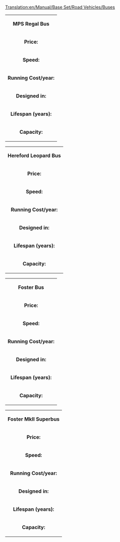 [[Translation:en/Manual/Base Set/Road Vehicles/Buses]]
{|
| colspan=2 align=center| '''MPS Regal Bus'''
|-
| '''Price:'''|| £4,920 ($9,840) 
|-
| '''Speed:''' || 35 mph (56 km/h)
|-
| '''Running Cost/year:'''||£426 ($852)
|-
| '''Designed in:'''||1930
|-
| '''Lifespan (years):'''||12
|-
| '''Capacity:'''||31 passengers
|}

{|
| colspan=2 align=center| '''Hereford Leopard Bus'''
|-
| '''Price:'''|| £5,740 ($11,480) 
|-
| '''Speed:''' || 55 mph (88 km/h)
|-
| '''Running Cost/year:'''||£600 ($1,200)
|-
| '''Designed in:'''||1964
|-
| '''Lifespan (years):'''||15
|-
| '''Capacity:'''||35 passengers
|}

{|
| colspan=2 align=center| '''Foster Bus'''
|-
| '''Price:'''|| £6,150 ($12,300) 
|-
| '''Speed:''' || 70 mph (112 km/h)
|-
| '''Running Cost/year:'''||£834 ($1,668)
|-
| '''Designed in:'''||1988
|-
| '''Lifespan (years):'''||15
|-
| '''Capacity:'''||37 passengers
|}

{|
| colspan=2 align=center| '''Foster MkII Superbus'''
|-
| '''Price:'''|| £6,560 ($13,120) 
|-
| '''Speed:''' || 79 mph (127 km/h)
|-
| '''Running Cost/year:'''||£1,125 ($2,250)
|-
| '''Designed in:'''||2008
|-
| '''Lifespan (years):'''||15
|-
| '''Capacity:'''||40 passengers
|}